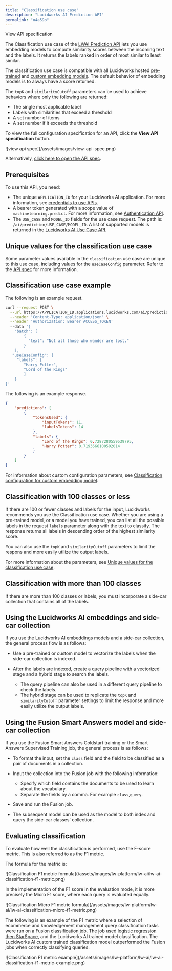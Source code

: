 ```yaml
---
title: "Classification use case"
description: "Lucidworks AI Prediction API"
permalink: "u4a59o"
---
```


View API specification

The Classification use case of the [LWAI Prediction API](/lw-platform/ai/8bx4m9/prediction-api) lets you use embedding models to compute similarity scores between the incoming text and the labels. It returns the labels ranked in order of most similar to least similar.

The classification use case is compatible with all Lucidworks hosted [pre-trained](/lw-platform/ai/3vqfxe/pre-trained-embedding-models) and [custom embedding models](/lw-platform/ai/k1zkfn/custom-embedding-model-training). The default behavior of embedding models is to always have a score returned.

The `topK` and `similarityCutoff` parameters can be used to achieve behaviors where only the following are returned:

* The single most applicable label
* Labels with similarities that exceed a threshold
* A set number of items
* A set number if it exceeds the threshold

<Note>

To view the full configuration specification for an API, click the **View API specification** button.

<Frame>![view api spec](/assets/images/view-api-spec.png)</Frame>

Alternatively, [click here to open the API spec](?open-api=true).

</Note>



## Prerequisites

To use this API, you need:

* The unique `APPLICATION_ID` for your Lucidworks AI application. For more information, see [credentials to use APIs](/lw-platform/platform/oqzogo/index#credentials).
* A bearer token generated with a scope value of `machinelearning.predict`. For more information, see [Authentication API](/lw-platform/ai/oa96k5/authentication-api).
* The `USE_CASE` and `MODEL_ID` fields for the use case request. The path is: `/ai/prediction/USE_CASE/MODEL_ID`. A list of supported models is returned in the [Lucidworks AI Use Case API](/lw-platform/ai/0stpyb/use-case-api).

## Unique values for the classification use case

Some parameter values available in the `classification` use case are unique to this use case, including values for the `useCaseConfig` parameter.
Refer to the [API spec](?open-api=true) for more information.

## Classification use case example

The following is an example request.

```bash
curl --request POST \
  --url https://APPLICATION_ID.applications.lucidworks.com/ai/prediction/classification/{MODEL_ID} \
  --header 'Content-Type: application/json' \
  --header 'Authorization: Bearer ACCESS_TOKEN'
  --data '{
    "batch": [
        {
          "text": "Not all those who wander are lost."
        }
    ],
   "useCaseConfig": {
     "labels": [
        "Harry Potter",
        "Lord of the Rings"
        ]
    }
}'

```

The following is an example response.

```json
{
    "predictions": [
        {
            "tokensUsed": {
                "inputTokens": 11,
                "labelsTokens": 14
            },
            "labels": {
                "Lord of the Rings": 0.7287280559539795,
                "Harry Potter": 0.7193666100502014
            }
        }
    ]
}

```

For information about custom configuration parameters, see [Classification configuration for custom embedding model](/lw-platform/ai/tnwswb/custom-configuration#classification-configuration-for-custom-embedding-model).

## Classification with 100 classes or less

If there are 100 or fewer classes and labels for the input, Lucidworks recommends you use the Classification use case. Whether you are using a pre-trained model, or a model you have trained, you can list all the possible labels in the request `labels` parameter along with the text to classify. The response returns all labels in descending order of the highest similarity score.

You can also use the `topK` and `similarityCutoff` parameters to limit the respons and more easily utilize the output labels.

For more information about the parameters, see [Unique values for the classification use case](#unique-values-for-the-classification-use-case).

## Classification with more than 100 classes

If there are more than 100 classes or labels, you must incorporate a side-car collection that contains all of the labels.

## Using the Lucidworks AI embeddings and side-car collection

If you use the Lucidworks AI embeddings models and a side-car collection, the general process flow is as follows:

* Use a pre-trained or custom model to vectorize the labels when the side-car collection is indexed.
* After the labels are indexed, create a query pipeline with a vectorized stage and a hybrid stage to search the labels.

  + The query pipeline can also be used in a different query pipeline to check the labels.
  + The hybrid stage can be used to replicate the `topK` and `similarityCutoff` parameter settings to limit the response and more easily utilize the output labels.

## Using the Fusion Smart Answers model and side-car collection

If you use the Fusion Smart Answers Coldstart training or the Smart Answers Supervised Training job, the general process is as follows:

* To format the input, set the `class` field and the field to be classified as a pair of documents in a collection.
* Input the collection into the Fusion job with the following information:

  + Specify which field contains the documents to be used to learn about the vocabulary.
  + Separate the fields by a comma. For example `class`,`query`.
* Save and run the Fusion job.
* The subsequent model can be used as the model to both index and query the side-car classes' collection.

## Evaluating classification

To evaluate how well the classification is performed, use the F-score metric. This is also referred to as the F1 metric.

The formula for the metric is:

<Frame>![Classification F1 metric formula](/assets/images/lw-platform/lw-ai/lw-ai-classification-f1-metric.png)</Frame>

In the implementation of the F1 score in the evaluation mode, it is more precisely the Micro F1 score, where each query is evaluated equally.

<Frame>![Classification Micro F1 metric formula](/assets/images/lw-platform/lw-ai/lw-ai-classification-micro-f1-metric.png)</Frame>

The following is an example of the F1 metric where a selection of ecommerce and knowledgement management query classification tasks were run on a Fusion classification job. The job used [logistic regression then StarSpace](/fusion/5.9/8808/classification-jobs#job-flow), and the Lucidworks AI trained model classification. The Lucidworks AI custom trained classification model outperformed the Fusion jobs when correctly classifying queries.

<Frame>![Classification F1 metric example](/assets/images/lw-platform/lw-ai/lw-ai-classification-f1-metric-example.png)</Frame>